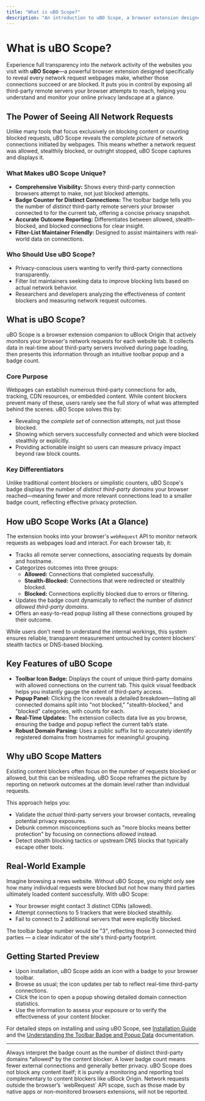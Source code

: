 ```yaml
---
title: "What is uBO Scope?"
description: "An introduction to uBO Scope, a browser extension designed to reveal all network requests—both attempted and successful—made by webpages. This page explains how uBO Scope empowers users to monitor third-party connections and highlights its distinctive badge counter feature."
---
```


# What is uBO Scope?

Experience full transparency into the network activity of the websites you visit with **uBO Scope**—a powerful browser extension designed specifically to reveal every network request webpages make, whether those connections succeed or are blocked. It puts you in control by exposing all third-party remote servers your browser attempts to reach, helping you understand and monitor your online privacy landscape at a glance.

## The Power of Seeing All Network Requests

Unlike many tools that focus exclusively on blocking content or counting blocked requests, uBO Scope reveals the *complete picture* of network connections initiated by webpages. This means whether a network request was allowed, stealthily blocked, or outright stopped, uBO Scope captures and displays it.

### What Makes uBO Scope Unique?

- **Comprehensive Visibility:** Shows every third-party connection browsers attempt to make, not just blocked attempts.
- **Badge Counter for Distinct Connections:** The toolbar badge tells you the number of *distinct* third-party remote servers your browser connected to for the current tab, offering a concise privacy snapshot.
- **Accurate Outcome Reporting:** Differentiates between allowed, stealth-blocked, and blocked connections for clear insight.
- **Filter-List Maintainer Friendly:** Designed to assist maintainers with real-world data on connections.

### Who Should Use uBO Scope?

- Privacy-conscious users wanting to verify third-party connections transparently.
- Filter list maintainers seeking data to improve blocking lists based on actual network behavior.
- Researchers and developers analyzing the effectiveness of content blockers and measuring network request outcomes.

## What is uBO Scope?

uBO Scope is a browser extension companion to uBlock Origin that actively monitors your browser's network requests for each website tab. It collects data in real-time about third-party servers involved during page loading, then presents this information through an intuitive toolbar popup and a badge count.

### Core Purpose

Webpages can establish numerous third-party connections for ads, tracking, CDN resources, or embedded content. While content blockers prevent many of these, users rarely see the full story of what was attempted behind the scenes. uBO Scope solves this by:

- Revealing the *complete set* of connection attempts, not just those blocked.
- Showing which servers successfully connected and which were blocked stealthily or explicitly.
- Providing actionable insight so users can measure privacy impact beyond raw block counts.

### Key Differentiators

Unlike traditional content blockers or simplistic counters, uBO Scope's badge displays the number of *distinct third-party domains* your browser reached—meaning fewer and more relevant connections lead to a smaller badge count, reflecting effective privacy protection.

## How uBO Scope Works (At a Glance)

The extension hooks into your browser's `webRequest` API to monitor network requests as webpages load and interact. For each browser tab, it:

- Tracks all remote server connections, associating requests by domain and hostname.
- Categorizes outcomes into three groups:
  - **Allowed:** Connections that completed successfully.
  - **Stealth-Blocked:** Connections that were redirected or stealthily blocked.
  - **Blocked:** Connections explicitly blocked due to errors or filtering.
- Updates the badge count dynamically to reflect the number of *distinct allowed third-party domains*.
- Offers an easy-to-read popup listing all these connections grouped by their outcome.

While users don’t need to understand the internal workings, this system ensures reliable, transparent measurement untouched by content blockers' stealth tactics or DNS-based blocking.

## Key Features of uBO Scope

- **Toolbar Icon Badge:** Displays the count of unique third-party domains with allowed connections on the current tab. This quick visual feedback helps you instantly gauge the extent of third-party access.
- **Popup Panel:** Clicking the icon reveals a detailed breakdown—listing all connected domains split into "not blocked," "stealth-blocked," and "blocked" categories, with counts for each.
- **Real-Time Updates:** The extension collects data live as you browse, ensuring the badge and popup reflect the current tab’s state.
- **Robust Domain Parsing:** Uses a public suffix list to accurately identify registered domains from hostnames for meaningful grouping.

## Why uBO Scope Matters

Existing content blockers often focus on the number of requests blocked or allowed, but this can be misleading. uBO Scope reframes the picture by reporting on network outcomes at the domain level rather than individual requests.

This approach helps you:

- Validate the *actual* third-party servers your browser contacts, revealing potential privacy exposures.
- Debunk common misconceptions such as "more blocks means better protection" by focusing on connections *allowed* instead.
- Detect stealth blocking tactics or upstream DNS blocks that typically escape other tools.

## Real-World Example

Imagine browsing a news website. Without uBO Scope, you might only see how many individual requests were blocked but not how many third parties ultimately loaded content successfully. With uBO Scope:

- Your browser might contact 3 distinct CDNs (allowed).
- Attempt connections to 5 trackers that were blocked stealthily.
- Fail to connect to 2 additional servers that were explicitly blocked.

The toolbar badge number would be "3", reflecting those 3 connected third parties — a clear indicator of the site's third-party footprint.

## Getting Started Preview

- Upon installation, uBO Scope adds an icon with a badge to your browser toolbar.
- Browse as usual; the icon updates per tab to reflect real-time third-party connections.
- Click the icon to open a popup showing detailed domain connection statistics.
- Use the information to assess your exposure or to verify the effectiveness of your content blocker.

For detailed steps on installing and using uBO Scope, see [Installation Guide](https://github.com/gorhill/uBO-Scope) and the [Understanding the Toolbar Badge and Popup Data](/guides/analyzing-results/understanding-badge-popup) documentation.

---

<Tip>
Always interpret the badge count as the number of distinct third-party domains *allowed* by the content blocker. A lower badge count means fewer external connections and generally better privacy.
</Tip>

<Note>
uBO Scope does not block any content itself; it is purely a monitoring and reporting tool complementary to content blockers like uBlock Origin.
</Note>

<Warning>
Network requests outside the browser’s `webRequest` API scope, such as those made by native apps or non-monitored browsers extensions, will not be reported.
</Warning>